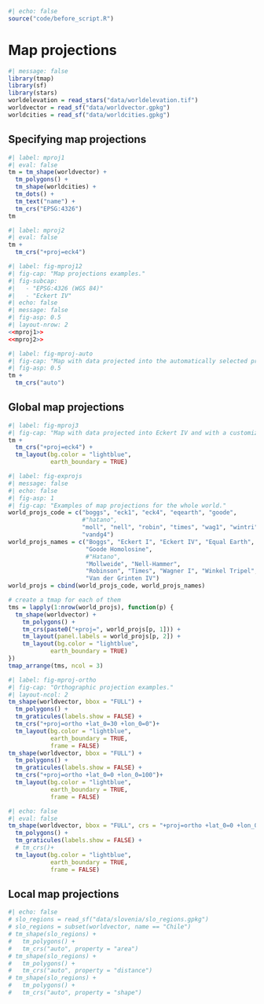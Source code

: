 ```r
#| echo: false
source("code/before_script.R")
```

# Map projections {#map-projections}

<!-- https://r-tmap.github.io/tmap/articles/foundations_crs -->
<!-- maybe also include map_boundary stuff here -->

<!-- global: -->

```r
#| message: false
library(tmap)
library(sf)
library(stars)
worldelevation = read_stars("data/worldelevation.tif")
worldvector = read_sf("data/worldvector.gpkg")
worldcities = read_sf("data/worldcities.gpkg")
```

## Specifying map projections

```r
#| label: mproj1
#| eval: false
tm = tm_shape(worldvector) +
  tm_polygons() +
  tm_shape(worldcities) +
  tm_dots() +
  tm_text("name") +
  tm_crs("EPSG:4326")
tm
```

```r
#| label: mproj2
#| eval: false
tm +
  tm_crs("+proj=eck4")
```

```r
#| label: fig-mproj12
#| fig-cap: "Map projections examples."
#| fig-subcap:
#|   - "EPSG:4326 (WGS 84)"
#|   - "Eckert IV"
#| echo: false
#| message: false
#| fig-asp: 0.5
#| layout-nrow: 2
<<mproj1>>
<<mproj2>>
```

```r
#| label: fig-mproj-auto
#| fig-cap: "Map with data projected into the automatically selected projection."
#| fig-asp: 0.5
tm + 
  tm_crs("auto")
```

## Global map projections

<!-- tm + tm_style("natural") -->

```r
#| label: fig-mproj3
#| fig-cap: "Map with data projected into Eckert IV and with a customized style."
tm +
  tm_crs("+proj=eck4") +
  tm_layout(bg.color = "lightblue",
            earth_boundary = TRUE)
```

```r
#| label: fig-exprojs
#| message: false
#| echo: false
#| fig-asp: 1
#| fig-cap: "Examples of map projections for the whole world."
world_projs_code = c("boggs", "eck1", "eck4", "eqearth", "goode", 
                     #"hatano", 
                     "moll", "nell", "robin", "times", "wag1", "wintri",
                     "vandg4")
world_projs_names = c("Boggs", "Eckert I", "Eckert IV", "Equal Earth", 
                      "Goode Homolosine",
                      #"Hatano",
                      "Mollweide", "Nell-Hammer",
                      "Robinson", "Times", "Wagner I", "Winkel Tripel", 
                      "Van der Grinten IV")
world_projs = cbind(world_projs_code, world_projs_names)

# create a tmap for each of them
tms = lapply(1:nrow(world_projs), function(p) {
  tm_shape(worldvector) +
    tm_polygons() +
    tm_crs(paste0("+proj=", world_projs[p, 1])) +
    tm_layout(panel.labels = world_projs[p, 2]) +
    tm_layout(bg.color = "lightblue",
            earth_boundary = TRUE)
})
tmap_arrange(tms, ncol = 3)
```

<!-- https://proj.org/en/stable/operations/projections/index.html -->

<!-- maybe bbox could be a part of tm_crs? -->
<!-- https://github.com/r-tmap/tmap/issues/1152#issuecomment-3007324769 -->

```r
#| label: fig-mproj-ortho
#| fig-cap: "Orthographic projection examples."
#| layout-ncol: 2
tm_shape(worldvector, bbox = "FULL") +
  tm_polygons() +
  tm_graticules(labels.show = FALSE) +
  tm_crs("+proj=ortho +lat_0=30 +lon_0=0")+
  tm_layout(bg.color = "lightblue",
            earth_boundary = TRUE,
            frame = FALSE)
tm_shape(worldvector, bbox = "FULL") +
  tm_polygons() +
  tm_graticules(labels.show = FALSE) +
  tm_crs("+proj=ortho +lat_0=0 +lon_0=100")+
  tm_layout(bg.color = "lightblue",
            earth_boundary = TRUE,
            frame = FALSE)
```

```r
#| echo: false
#| eval: false
tm_shape(worldvector, bbox = "FULL", crs = "+proj=ortho +lat_0=0 +lon_0=100") +
  tm_polygons() +
  tm_graticules(labels.show = FALSE) +
  # tm_crs()+
  tm_layout(bg.color = "lightblue",
            earth_boundary = TRUE,
            frame = FALSE)
```

## Local map projections

<!-- local? -->
```r
#| echo: false
# slo_regions = read_sf("data/slovenia/slo_regions.gpkg")
# slo_regions = subset(worldvector, name == "Chile")
# tm_shape(slo_regions) +
#   tm_polygons() +
#   tm_crs("auto", property = "area")
# tm_shape(slo_regions) +
#   tm_polygons() +
#   tm_crs("auto", property = "distance")
# tm_shape(slo_regions) +
#   tm_polygons() +
#   tm_crs("auto", property = "shape")
```

<!-- properies -->

<!-- specific: south pole? -->
